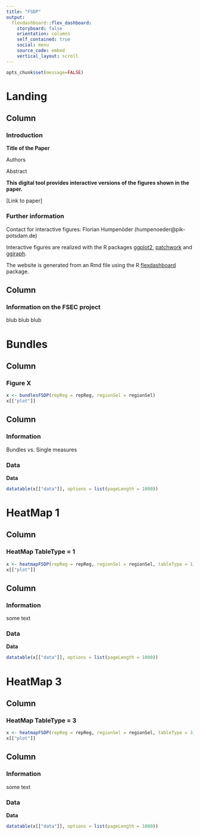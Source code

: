 ```yaml
---
title: "FSDP"
output: 
  flexdashboard::flex_dashboard:
    storyboard: false
    orientation: columns
    self_contained: true
    social: menu    
    source_code: embed
    vertical_layout: scroll
---
```


```r
opts_chunk$set(message=FALSE)

```

Landing
=======================================================================

Column {data-width=700}
-----------------------------------------------------------------------

### Introduction {data-height=750}

**Title of the Paper**

Authors

Abstract

**This digital tool provides interactive versions of the figures shown in the paper.**

[Link to paper]

### Further information {data-height=250}
Contact for interactive figures: Florian Humpenöder (humpenoeder@pik-potsdam.de)

Interactive figures are realized with the R packages [ggplot2](https://ggplot2.tidyverse.org), [patchwork](https://patchwork.data-imaginist.com/index.html) and [ggiraph](https://davidgohel.github.io/ggiraph/index.html).

The website is generated from an Rmd file using the R [flexdashboard](https://pkgs.rstudio.com/flexdashboard/) package.


Column {data-width=300}
-----------------------------------------------------------------------

### Information on the FSEC project

blub blub blub

Bundles
=======================================================================

Column {data-width=700}
-----------------------------------------------------------------------

### Figure X

```r
x <- bundlesFSDP(repReg = repReg, regionSel = regionSel)
x[["plot"]]
```


Column {data-width=300 .tabset .tabset-fade}
-----------------------------------------------------------------------

### Information

Bundles vs. Single measures

### Data

**Data**

```r
datatable(x[["data"]], options = list(pageLength = 1000))
```

HeatMap 1
=======================================================================

Column {data-width=700}
-----------------------------------------------------------------------

### HeatMap TableType = 1

```r
x <- heatmapFSDP(repReg = repReg, regionSel = regionSel, tableType = 1)
x[["plot"]]
```


Column {data-width=300 .tabset .tabset-fade}
-----------------------------------------------------------------------

### Information

some text 

### Data

**Data**

```r
datatable(x[["data"]], options = list(pageLength = 1000))
```

HeatMap 3
=======================================================================

Column {data-width=700}
-----------------------------------------------------------------------

### HeatMap TableType = 3

```r
x <- heatmapFSDP(repReg = repReg, regionSel = regionSel, tableType = 3)
x[["plot"]]
```


Column {data-width=300 .tabset .tabset-fade}
-----------------------------------------------------------------------

### Information

some text 

### Data

**Data**

```r
datatable(x[["data"]], options = list(pageLength = 1000))
```

